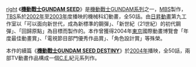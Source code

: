 <!-- 合理使用文件：機動戰士GumdamSeedLogo.jpg --><!-- 合理使用文件：機動戰士GumdamSeedLogo.jpg --><!-- 合理使用文件：機動戰士GumdamSeedLogo.jpg -->[[:File:機動戰士GumdamSeedLogo.jpg|right]]
《'''[[機動戰士GUNDAM_SEED|機動戰士GUNDAM SEED]]'''》是[[GUNDAM系列作品|機動戰士GUNDAM系列]]之一，[[每日放送|MBS]]製作，[[東京廣播公司|TBS]]系於[[2002年|2002年]]至[[2003年|2003年]]度播映的機械科幻動畫，全50話。由[[日昇動畫|日昇動畫]]第九工作室以「可以面向新世代，成為新標準的鋼彈」、「新世紀（21世紀）的初代鋼彈」、「回歸原點」為目標而製作的。本作曾獲得2004年[[東京|東京]]國際動畫博覽會「年度最佳動畫賞」、「電視節目部門優秀作品賞」、「角色設計賞」等殊榮。

本作的續篇《'''[[機動戰士GUNDAM_SEED_DESTINY|機動戰士GUNDAM SEED DESTINY]]'''》於[[2004年|2004年]]播映，全50話，兩部TV動畫作品構成一個[[C.E.|C.E.]]紀元系列作。